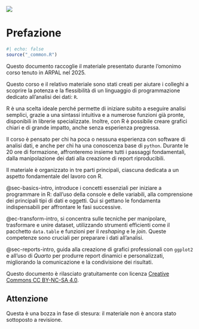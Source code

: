![](cover.png){fig-alt="R in ARPAL"}

# Prefazione {.unnumbered}

```r
#| echo: false
source("_common.R")
```

Questo documento raccoglie il materiale presentato durante l'omonimo corso tenuto in ARPAL nel 2025.

Questo corso e il relativo materiale sono stati creati per aiutare i colleghi a scoprire la potenza e la flessibilità di un linguaggio di programmazione dedicato all’analisi dei dati: `R`.

R è una scelta ideale perché permette di iniziare subito a eseguire analisi semplici, grazie a una sintassi intuitiva e a numerose funzioni già pronte, disponibili in librerie specializzate. Inoltre, con R è possibile creare grafici chiari e di grande impatto, anche senza esperienza pregressa.

Il corso è pensato per chi ha poca o nessuna esperienza con software di analisi dati, e anche per chi ha una conoscenza base di `python`. Durante le 20 ore di formazione, affronteremo insieme tutti i passaggi fondamentali, dalla manipolazione dei dati alla creazione di report riproducibili.

Il materiale è organizzato in tre parti principali, ciascuna dedicata a un aspetto fondamentale del lavoro con R.

@sec-basics-intro, introduce i concetti essenziali per iniziare a programmare in R: dall'uso della console e delle variabili, alla comprensione dei principali tipi di dati e oggetti. Qui si gettano le fondamenta indispensabili per affrontare le fasi successive.

@ec-transform-intro, si concentra sulle tecniche per manipolare, trasformare e unire dataset, utilizzando strumenti efficienti come il pacchetto `data.table` e funzioni per il *reshaping* e le *join*. Queste competenze sono cruciali per preparare i dati all'analisi.

@sec-reports-intro, guida alla creazione di grafici professionali con `ggplot2` e all'uso di *Quarto* per produrre report dinamici e personalizzati, migliorando la comunicazione e la condivisione dei risultati.


Questo documento è rilasciato gratuitamente con licenza [Creative Commons CC BY-NC-SA 4.0](https://creativecommons.org/licenses/by-nc-sa/4.0/deed.it).

::: {.callout-important}
## Attenzione {.unnumbered}

Questa è una bozza in fase di stesura: il materiale non è ancora stato sottoposto a revisione.

:::